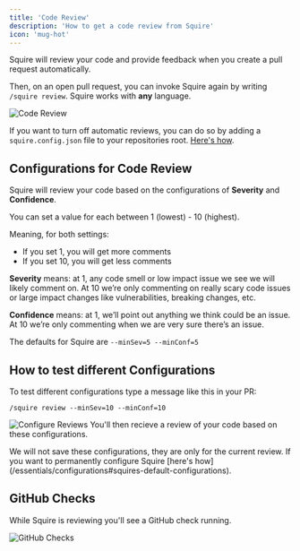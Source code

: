 ```yaml
---
title: 'Code Review'
description: 'How to get a code review from Squire'
icon: 'mug-hot'
---
```


Squire will review your code and provide feedback when you create a pull request automatically.

Then, on an open pull request, you can invoke Squire again by writing `/squire review`. Squire works with **any** language.

![Code Review](/images/squire-code-review.png)

If you want to turn off automatic reviews, you can do so by adding a `squire.config.json` file to your repositories root. [Here's how](/essentials/configurations).

## Configurations for Code Review
Squire will review your code based on the configurations of **Severity** and **Confidence**.

You can set a value for each between 1 (lowest) - 10 (highest).

Meaning, for both settings:
- If you set 1, you will get more comments
- If you set 10, you will get less comments

**Severity** means: at 1, any code smell or low impact issue we see we will likely comment on. At 10 we’re only commenting on really scary code issues or large impact changes like vulnerabilities, breaking changes, etc.

**Confidence** means: at 1, we’ll point out anything we think could be an issue. At 10 we’re only commenting when we are very sure there’s an issue.

The defaults for Squire are `--minSev=5 --minConf=5`

## How to test different Configurations
To test different configurations type a message like this in your PR:
```
/squire review --minSev=10 --minConf=10
```
![Configure Reviews](/images/review-configs.png)
You'll then recieve a review of your code based on these configurations.

<Note>
We will not save these configurations, they are only for the current review. If you want to permanently configure Squire [here's how](/essentials/configurations#squires-default-configurations).
</Note>

## GitHub Checks
While Squire is reviewing you'll see a GitHub check running.

![GitHub Checks](/images/squire-checks.png)